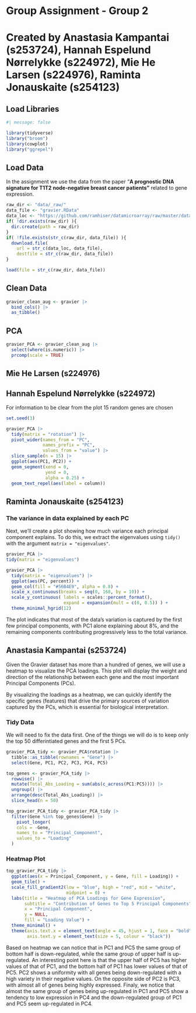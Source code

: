 # Group Assignment - Group 2

# **Created by Anastasia Kampantai (s253724), Hannah Espelund Nørrelykke (s224972), Mie He Larsen (s224976), Raminta Jonauskaite (s254123)**

## Load Libraries

```r
#| message: false

library(tidyverse)
library("broom")
library(cowplot)
library("ggrepel")
```

## Load Data

In the assignment we use the data from the paper "**A prognostic DNA signature for T1T2 node-negative breast cancer patients"** related to gene expression.

```r
raw_dir <- "data/_raw/"
data_file <- "gravier.RData"
data_loc <- "https://github.com/ramhiser/datamicroarray/raw/master/data/"
if( !dir.exists(raw_dir) ){
  dir.create(path = raw_dir)
}
if( !file.exists(str_c(raw_dir, data_file)) ){
  download.file(
    url = str_c(data_loc, data_file),
    destfile = str_c(raw_dir, data_file))
}

load(file = str_c(raw_dir, data_file))
```

## Clean Data

```r
gravier_clean_aug <- gravier |>
  bind_cols() |>
  as_tibble() 
```

## PCA

```r
gravier_PCA <- gravier_clean_aug |> 
  select(where(is.numeric)) |> 
  prcomp(scale = TRUE)
```

## **Mie He Larsen (s224976)**

## **Hannah Espelund Nørrelykke (s224972)**

For information to be clear from the plot 15 random genes are chosen

```r
set.seed(3)

gravier_PCA |> 
  tidy(matrix = "rotation") |> 
  pivot_wider(names_from = "PC", 
              names_prefix = "PC", 
              values_from = "value") |>
  slice_sample(n = 15) |> 
  ggplot(aes(PC1, PC2)) +
  geom_segment(xend = 0,
               yend = 0,
               alpha = 0.25) +
  geom_text_repel(aes(label = column))
```

## **Raminta Jonauskaite (s254123)**

### The variance in data explained by each PC

Next, we’ll create a plot showing how much variance each principal component explains. To do this, we extract the eigenvalues using `tidy()` with the argument `matrix = "eigenvalues"`.

```r
gravier_PCA |> 
tidy(matrix = "eigenvalues")
```

```r
gravier_PCA |> 
  tidy(matrix = "eigenvalues") |> 
  ggplot(aes(PC, percent)) + 
  geom_col(fill = "#56B4E9", alpha = 0.8) + 
  scale_x_continuous(breaks = seq(0, 168, by = 10)) + 
  scale_y_continuous( labels = scales::percent_format(), 
                      expand = expansion(mult = c(0, 0.5)) ) + 
  theme_minimal_hgrid(12)
```

The plot indicates that most of the data’s variation is captured by the first few principal components, with PC1 alone explaining about 8%, and the remaining components contributing progressively less to the total variance.

## **Anastasia Kampantai (s253724)**

Given the Gravier dataset has more than a hundred of genes, we will use a heatmap to visualize the PCA loadings. This plot will display the weight and direction of the relationship between each gene and the most important Principal Components (PCs).

By visualizing the loadings as a heatmap, we can quickly identify the specific genes (features) that drive the primary sources of variation captured by the PCs, which is essential for biological interpretation.

### Tidy Data

We will need to fix the data first. One of the things we will do is to keep only the top 50 differintiated genes and the first 5 PCs.

```r
gravier_PCA_tidy <- gravier_PCA$rotation |>
  tibble::as_tibble(rownames = "Gene") |>
  select(Gene, PC1, PC2, PC3, PC4, PC5)

top_genes <- gravier_PCA_tidy |>
  rowwise() |>
  mutate(Total_Abs_Loading = sum(abs(c_across(PC1:PC5)))) |>
  ungroup() |>
  arrange(desc(Total_Abs_Loading)) |>
  slice_head(n = 50)

top_gravier_PCA_tidy <- gravier_PCA_tidy |>
  filter(Gene %in% top_genes$Gene) |> 
    pivot_longer(
    cols = -Gene,
    names_to = "Principal_Component",
    values_to = "Loading"
  )
```

### Heatmap Plot

```r
top_gravier_PCA_tidy |> 
  ggplot(aes(x = Principal_Component, y = Gene, fill = Loading)) +
  geom_tile() +
  scale_fill_gradient2(low = "blue", high = "red", mid = "white", 
                       midpoint = 0) +
  labs(title = "Heatmap of PCA Loadings for Gene Expression",
       subtitle = "Contribution of Genes to Top 5 Principal Components",
       x = "Principal Component", 
       y = NULL,
       fill = "Loading Value") +
  theme_minimal() +
  theme(axis.text.x = element_text(angle = 45, hjust = 1, face = "bold"),
        axis.text.y = element_text(size = 5, colour = "black"))
```

Based on heatmap we can notice that in PC1 and PC5 the same group of bottom half is down-regulated, while the same group of upper half is up-regulated. An interesting point here is that the upper half of PC5 has higher values of that of PC1, and the bottom half of PC1 has lower values of that of PC5. PC2 shows a uniformity with all genes being down-regulated with a high variety in their negative values. On the opposite side of PC2 is PC3, with almost all of genes being highly expressed. Finaly, we notice that almost the same group of genes being up-regulated in PC1 and PC5 show a tendency to low expression in PC4 and the down-regulated group of PC1 and PC5 seem up-regulated in PC4.
